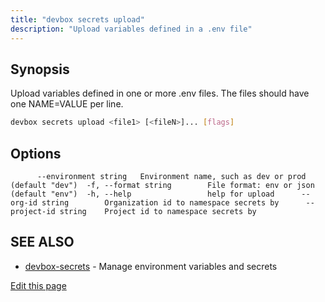 ```yaml
---
title: "devbox secrets upload"
description: "Upload variables defined in a .env file"
---
```


## Synopsis[​](#synopsis "Direct link to Synopsis")

Upload variables defined in one or more .env files. The files should have one NAME=VALUE per line.

```bash
devbox secrets upload <file1> [<fileN>]... [flags]
```

## Options[​](#options "Direct link to Options")

```
      --environment string   Environment name, such as dev or prod (default "dev")  -f, --format string        File format: env or json (default "env")  -h, --help                 help for upload      --org-id string        Organization id to namespace secrets by      --project-id string    Project id to namespace secrets by
```

## SEE ALSO[​](#see-also "Direct link to SEE ALSO")

- [devbox-secrets](/docs/devbox/cli-reference/devbox-secrets/) - Manage environment variables and
  secrets

[Edit this page](https://github.com/jetify-com/devbox/tree/main/docs/app/docs/cli-reference/devbox-secrets-upload.md)
